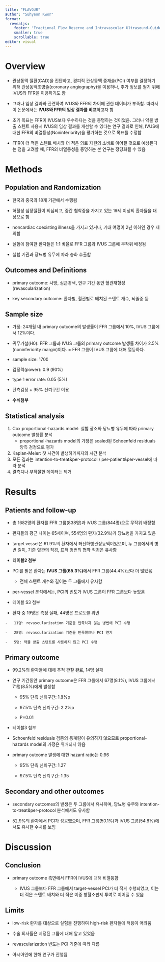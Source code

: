 ```yaml
---
title: "FLAVOUR"
author: "Suhyeon Kwon"
format: 
  revealjs:
    footer: "Fractional Flow Reserve and Intravascular Ultrasound-Guided Intervention Strategy for Clinical Outcomes in Patients with Intermediate Stenosis"
    smaller: true
    scrollable: true
editor: visual
---
```


# Overview

-   관상동맥 질환(CAD)을 진단하고, 경피적 관상동맥 중재술(PCI) 여부를 결정하기 위해 관상동맥조영술(coronary angiography)을 이용하나, 추가 정보를 얻기 위해 IVUS와 FFR을 이용하기도 함

-   그러나 임상 결과와 관련하여 IVUS와 FFR의 차이에 관한 데이터가 부족함. 따라서 이 논문에서는 **IVUS와 FFR의 임상 결과를 비교**하고자 함

-   초기 목표는 FFR이 IVUS보다 우수하다는 것을 증명하는 것이었음. 그러나 약물 방출 스텐트 사용시 IVUS의 임상 결과를 개선할 수 있다는 연구 결과로 인해, IVUS에 대한 FFR의 비열등성(Noninferiority)을 평가하는 것으로 목표를 수정함

-   FFR이 더 적은 스텐트 배치와 더 적은 의료 자원의 소비로 이어질 것으로 예상된다는 점을 고려할 때, FFR의 비열등성을 증명하는 본 연구는 정당화될 수 있음

# Methods

## Population and Randomization

-   한국과 중국의 18개 기관에서 수행됨

-   허혈성 심장질환이 의심되고, 중간 협착증을 가지고 있는 19세 이상의 환자들을 대상으로 함

-   noncardiac coexisting illness을 가지고 있거나, 기대 여명이 2년 이하인 경우 제외함

-   실험에 참여한 환자들은 1:1 비율로 FFR 그룹과 IVUS 그룹에 무작위 배정됨

-   실험 기관과 당뇨병 유무에 따라 층화 추출함

## Outcomes and Definitions

-   primary outcome: 사망, 심근경색, 연구 기간 동안 혈관재형성(revascularization)

-   key secondary outcome: 환자별, 혈관별로 배치된 스텐트 개수, 뇌졸중 등

## Sample size

-   가정: 24개월 내 primary outcome의 발생률이 FFR 그룹에서 10%, IVUS 그룹에서 12%이다.

-   귀무가설(H0): FFR 그룹과 IVUS 그룹의 primary outcome 발생률 차이가 2.5%(noninferiority margin)이다. = FFR 그룹이 IVUS 그룹에 대해 열등하다.

-   sample size: 1700

-   검정력(power): 0.9 (90%)

-   type 1 error rate: 0.05 (5%)

-   단측검정 + 95% 신뢰구간 이용

-   **수식첨부**

## Statistical analysis

1.  Cox proportional-hazards model: 실험 장소와 당뇨병 유무에 따라 primary outcome 발생률 분석
    -   proportional-hazards model의 가정은 scaled된 Schoenfeld residuals 양측 검정으로 평가
2.  Kaplan-Meier: 첫 사건이 발생하기까지의 시간 분석
3.  모든 결과는 intention-to-treat&per-protocol / per-patient&per-vessel에 따라 분석
4.  결측치나 부적절한 데이터는 제거

# Results

## Patients and follow-up

-   총 1682명의 환자를 FFR 그룹(838명)과 IVUS 그룹(844명)으로 무작위 배정함

-   환자들의 평균 나이는 65세이며, 554명의 환자(32.9%)가 당뇨병을 가지고 있음

-   target vessel은 61.9%의 환자에서 좌전하행관상동맥이었으며, 두 그룹에서의 병변 길이, 기준 혈관의 직경, 표적 병변의 협착 직경은 유사함

-   **테이블2 첨부**

-   PCI를 받은 환자는 **IVUS 그룹(65.3%)**에서 FFR 그룹(44.4%)보다 더 많았음

    -   전체 스텐트 개수와 길이는 두 그룹에서 유사함

-   per-vessel 분석에서는, PCI의 빈도가 IVUS 그룹이 FFR 그룹보다 높았음

-   테이블 S3 첨부

-   환자 중 19명은 측정 실패, 44명은 프로토콜 위반

```         
-   11명: revascularization 기준을 만족하지 않는 병변에 PCI 수행

-   28명: revascularization 기준을 만족했으나 PCI 연기

-   5명: 약물 방출 스텐트를 사용하지 않고 PCI 수행
```

## Primary outcome

-   99.2%의 환자들에 대해 추적 관찰 완료, 14명 실패

-   연구 기간동안 primary outcome은 FFR 그룹에서 67명(8.1%), IVUS 그룹에서 71명(8.5%)에게 발생함

    -   95% 단측 신뢰구간: 1.8%p

    -   97.5% 단측 신뢰구간: 2.2%p

    -   P=0.01

-   테이블3 첨부

-   Schoenfeld residuals 검증의 통계량이 유의하지 않으므로 proportional-hazards model의 가정은 위배되지 않음

-   primary outcome 발생에 대한 hazard ratio는 0.96

    -   95% 단측 신뢰구간: 1.27

    -   97.5% 단측 신뢰구간: 1.35

## Secondary and other outcomes

-   secondary outcomes의 발생은 두 그룹에서 유사하며, 당뇨병 유무와 intention-to-treat&per-protocol 분석에서도 유사함

-   52.9%의 환자에서 PCI가 성공했으며, FFR 그룹(50.1%)과 IVUS 그룹(54.8%)에서도 유사한 수치를 보임

# Discussion

## Conclusion 

-   primary outcome 측면에서 FFR이 IVUS에 대해 비열등함

    -   IVUS 그룹보다 FFR 그룹에서 target-vessel PCI가 더 적게 수행되었고, 이는 더 적은 스텐트 배치와 더 적은 이중 항혈소판제 투여로 이어질 수 있음

## Limits 

-   low-risk 환자를 대상으로 실험을 진행하여 high-risk 환자들에 적용이 어려움

-   수술 의사들은 지정된 그룹에 대해 알고 있었음

-   revascularization 빈도는 PCI 기준에 따라 다름

-   아시아인에 한해 연구가 진행됨

